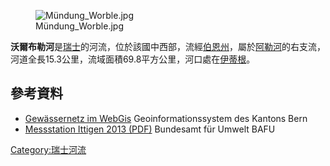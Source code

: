 {{No footnotes|time=2021-01-13T02:08:21+00:00}}
{{Coord|46.97649|N|7.46457|E|display=title}}
[[Image:Mündung_Worble.jpg|right]]

'''沃爾布勒河'''是[[瑞士|瑞士]]的河流，位於該國中西部，流經[[伯恩州|伯恩州]]，屬於[[阿勒河|阿勒河]]的右支流，河道全長15.3公里，流域面積69.8平方公里，河口處在[[伊蒂根|伊蒂根]]。

==參考資料==
* [https://www.map.apps.be.ch/pub/synserver?project=a42pub_gn5&userprofile=geo&language=de Gewässernetz im WebGis] {{Wayback|url=https://www.map.apps.be.ch/pub/synserver?project=a42pub_gn5&userprofile=geo&language=de |date=20210112032057 }} Geoinformationssystem des Kantons Bern
* [http://www.hydrodaten.admin.ch/lhg/sdi/jahrestabellen/2500Q_13.pdf Messstation Ittigen 2013 (PDF)] Bundesamt für Umwelt BAFU

{{Switzerland-geo-stub}}
[[Category:瑞士河流|Category:瑞士河流]]